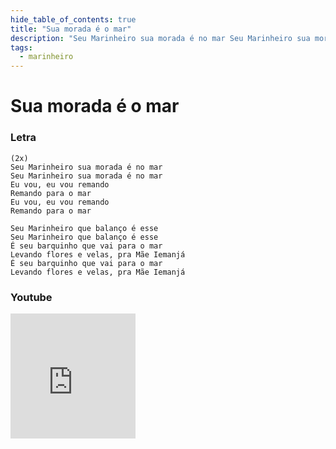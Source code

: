 ```yaml
---
hide_table_of_contents: true
title: "Sua morada é o mar"
description: "Seu Marinheiro sua morada é no mar Seu Marinheiro sua morada é no mar Eu vou, eu vou remando Remando para o mar Eu vou, eu vou remando Remando para o mar Seu Marinheiro que balanço é esse Seu Marinheiro que balanço é esse É seu barquinho que vai para o mar Levando flores e velas, pra Mãe Iemanjá É seu barquinho que vai para o mar Levando flores e velas, pra Mãe Iemanjá"
tags:
  - marinheiro
---
```


# Sua morada é o mar

### Letra

```text
(2x)
Seu Marinheiro sua morada é no mar
Seu Marinheiro sua morada é no mar
Eu vou, eu vou remando
Remando para o mar
Eu vou, eu vou remando
Remando para o mar

Seu Marinheiro que balanço é esse
Seu Marinheiro que balanço é esse
É seu barquinho que vai para o mar
Levando flores e velas, pra Mãe Iemanjá
É seu barquinho que vai para o mar
Levando flores e velas, pra Mãe Iemanjá
```

### Youtube

<iframe
  width="200"
  height="200"
  src="https://www.youtube.com/embed/dxVp_ug7kCM"
  title="YouTube video player"
  frameborder="0"
  allow="accelerometer; autoplay; clipboard-write; encrypted-media; gyroscope; picture-in-picture; web-share"
  referrerpolicy="strict-origin-when-cross-origin"
  allowfullscreen
></iframe>